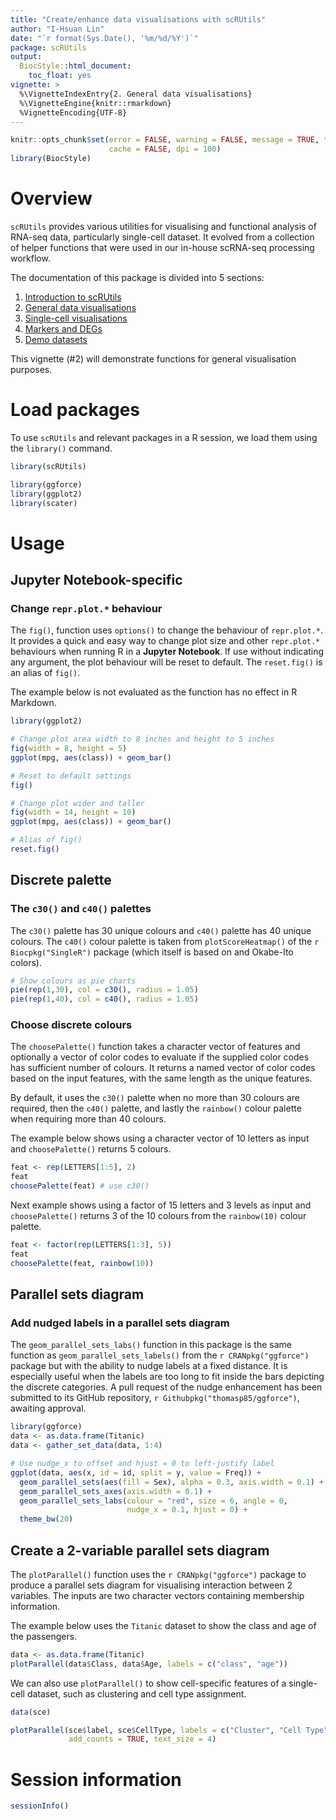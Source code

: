 ```yaml
---
title: "Create/enhance data visualisations with scRUtils"
author: "I-Hsuan Lin"
date: "`r format(Sys.Date(), '%m/%d/%Y')`"
package: scRUtils
output:
  BiocStyle::html_document:
    toc_float: yes
vignette: >
  %\VignetteIndexEntry{2. General data visualisations}
  %\VignetteEngine{knitr::rmarkdown}
  %VignetteEncoding{UTF-8}
---
```


```r
knitr::opts_chunk$set(error = FALSE, warning = FALSE, message = TRUE, tidy = FALSE,
                      cache = FALSE, dpi = 100)
library(BiocStyle)
```

# Overview

`scRUtils` provides various utilities for visualising and functional analysis of RNA-seq data,
particularly single-cell dataset. It evolved from a collection of helper functions that were
used in our in-house scRNA-seq processing workflow.

The documentation of this package is divided into 5 sections:

1. [Introduction to scRUtils](https://ycl6.github.io/scRUtils/scRUtils-intro.html)
2. [General data visualisations](https://ycl6.github.io/scRUtils/basics.html)
3. [Single-cell visualisations](https://ycl6.github.io/scRUtils/singleCell.html)
4. [Markers and DEGs](https://ycl6.github.io/scRUtils/markers.html)
5. [Demo datasets](https://ycl6.github.io/scRUtils/demoData.html)

This vignette (#2) will demonstrate functions for general visualisation purposes.

# Load packages

To use `scRUtils` and relevant packages in a R session, we load them using the `library()` command.

```r
library(scRUtils)

library(ggforce)
library(ggplot2)
library(scater)
```

# Usage

## Jupyter Notebook-specific

### Change `repr.plot.*` behaviour

The `fig()`, function uses `options()` to change the behaviour of `repr.plot.*`. It provides a
quick and easy way to change plot size and other `repr.plot.*` behaviours when running R in a
**Jupyter Notebook**. If use without indicating any argument, the plot behaviour will be reset
to default. The `reset.fig()` is an alias of `fig()`.

The example below is not evaluated as the function has no effect in R Markdown.

```r
library(ggplot2)

# Change plot area width to 8 inches and height to 5 inches
fig(width = 8, height = 5)
ggplot(mpg, aes(class)) + geom_bar()

# Reset to default settings
fig()

# Change plot wider and taller
fig(width = 14, height = 10)
ggplot(mpg, aes(class)) + geom_bar()

# Alias of fig()
reset.fig()
```

## Discrete palette

### The `c30()` and `c40()` palettes

The `c30()` palette has 30 unique colours and `c40()` palette has 40 unique colours.
The `c40()` colour palette is taken from `plotScoreHeatmap()` of the `r Biocpkg("SingleR")`
package (which itself is based on \pkg{DittoSeq} and Okabe-Ito colors).

```r
# Show colours as pie charts
pie(rep(1,30), col = c30(), radius = 1.05)
pie(rep(1,40), col = c40(), radius = 1.05)
```

### Choose discrete colours

The `choosePalette()` function takes a character vector of features and optionally a vector of
color codes to evaluate if the supplied color codes has sufficient number of colours. It returns
a named vector of color codes based on the input features, with the same length as the unique
features.

By default, it uses the `c30()` palette when no more than 30 colours are required, then the
`c40()` palette, and lastly the `rainbow()` colour palette when requiring more than 40 colours.

The example below shows using a character vector of 10 letters as input and `choosePalette()`
returns 5 colours.

```r
feat <- rep(LETTERS[1:5], 2)
feat
choosePalette(feat) # use c30()
```

Next example shows using a factor of 15 letters and 3 levels as input and `choosePalette()`
returns 3 of the 10 colours from the `rainbow(10)` colour palette.

```r
feat <- factor(rep(LETTERS[1:3], 5))
feat
choosePalette(feat, rainbow(10))
```

## Parallel sets diagram

### Add nudged labels in a parallel sets diagram

The `geom_parallel_sets_labs()` function in this package is the same function as
`geom_parallel_sets_labels()` from the `r CRANpkg("ggforce")` package but with the ability to
nudge labels at a fixed distance. It is especially useful when the labels are too long to fit
inside the bars depicting the discrete categories. A pull request of the nudge enhancement has
been submitted to its GitHub repository, `r Githubpkg("thomasp85/ggforce")`, awaiting approval.

```r
library(ggforce)
data <- as.data.frame(Titanic)
data <- gather_set_data(data, 1:4)

# Use nudge_x to offset and hjust = 0 to left-justify label
ggplot(data, aes(x, id = id, split = y, value = Freq)) +
  geom_parallel_sets(aes(fill = Sex), alpha = 0.3, axis.width = 0.1) +
  geom_parallel_sets_axes(axis.width = 0.1) +
  geom_parallel_sets_labs(colour = "red", size = 6, angle = 0,
                          nudge_x = 0.1, hjust = 0) +
  theme_bw(20)
```

## Create a 2-variable parallel sets diagram

The `plotParallel()` function uses the `r CRANpkg("ggforce")` package to produce a parallel
sets diagram for visualising interaction between 2 variables. The inputs are two character
vectors containing membership information.

The example below uses the `Titanic` dataset to show the class and age of the passengers.

```r
data <- as.data.frame(Titanic)
plotParallel(data$Class, data$Age, labels = c("class", "age"))
```

We can also use `plotParallel()` to show cell-specific features of a single-cell dataset, such 
as clustering and cell type assignment.

```r
data(sce)

plotParallel(sce$label, sce$CellType, labels = c("Cluster", "Cell Type"),
             add_counts = TRUE, text_size = 4)
```

# Session information {-}

```r
sessionInfo()
```

